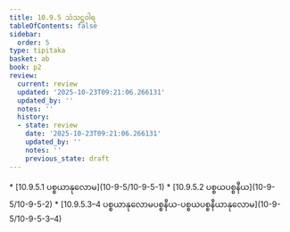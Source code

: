 ```yaml
---
title: 10.9.5 သံသဋ္ဌဝါရ
tableOfContents: false
sidebar:
  order: 5
type: tipitaka
basket: ab
book: p2
review:
  current: review
  updated: '2025-10-23T09:21:06.266131'
  updated_by: ''
  notes: ''
  history:
  - state: review
    date: '2025-10-23T09:21:06.266131'
    updated_by: ''
    notes: ''
    previous_state: draft
---
```



<ReviewStatus review={frontmatter.review} showDetails={true} />

<HypothesisAnnotation frontmatter={frontmatter} />

<DynamicBreadcrumb />



<TableOfContents book="p2" section="10.9.5">
* [10.9.5.1 ပစ္စယာနုလောမ](10-9-5/10-9-5-1)
* [10.9.5.2 ပစ္စယပစ္စနီယ](10-9-5/10-9-5-2)
* [10.9.5.3–4 ပစ္စယာနုလောမပစ္စနီယ-ပစ္စယပစ္စနီယာနုလောမ](10-9-5/10-9-5-3–4)
</TableOfContents>